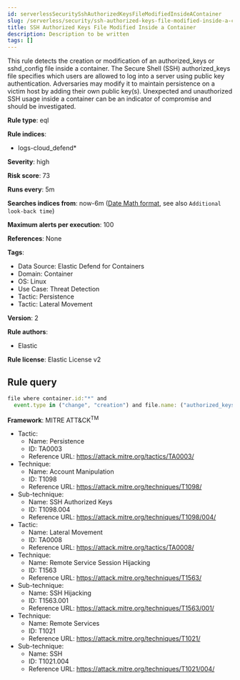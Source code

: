 ```yaml
---
id: serverlessSecuritySshAuthorizedKeysFileModifiedInsideAContainer
slug: /serverless/security/ssh-authorized-keys-file-modified-inside-a-container
title: SSH Authorized Keys File Modified Inside a Container
description: Description to be written
tags: []
---
```


<div id="ssh-authorized-keys-file-modified-inside-a-container"></div>

This rule detects the creation or modification of an authorized_keys or sshd_config file inside a container. The Secure Shell (SSH) authorized_keys file specifies which users are allowed to log into a server using public key authentication. Adversaries may modify it to maintain persistence on a victim host by adding their own public key(s). Unexpected and unauthorized SSH usage inside a container can be an indicator of compromise and should be investigated.

**Rule type**: eql

**Rule indices**: 

* logs-cloud_defend*

**Severity**: high

**Risk score**: 73

**Runs every**: 5m

**Searches indices from**: now-6m ([Date Math format](((ref))/common-options.html#date-math), see also <DocLink id="serverlessSecurityRulesUiCreate" section="set-the-rules-schedule">`Additional look-back time`</DocLink>)

**Maximum alerts per execution**: 100

**References**: None

**Tags**: 

* Data Source: Elastic Defend for Containers
* Domain: Container
* OS: Linux
* Use Case: Threat Detection
* Tactic: Persistence
* Tactic: Lateral Movement

**Version**: 2

**Rule authors**: 

* Elastic

**Rule license**: Elastic License v2

## Rule query

```js
file where container.id:"*" and
  event.type in ("change", "creation") and file.name: ("authorized_keys", "authorized_keys2", "sshd_config")

```

**Framework**: MITRE ATT&CK<sup>TM</sup>

* Tactic:
    * Name: Persistence
    * ID: TA0003
    * Reference URL: https://attack.mitre.org/tactics/TA0003/
* Technique:
    * Name: Account Manipulation
    * ID: T1098
    * Reference URL: https://attack.mitre.org/techniques/T1098/
* Sub-technique:
    * Name: SSH Authorized Keys
    * ID: T1098.004
    * Reference URL: https://attack.mitre.org/techniques/T1098/004/
* Tactic:
    * Name: Lateral Movement
    * ID: TA0008
    * Reference URL: https://attack.mitre.org/tactics/TA0008/
* Technique:
    * Name: Remote Service Session Hijacking
    * ID: T1563
    * Reference URL: https://attack.mitre.org/techniques/T1563/
* Sub-technique:
    * Name: SSH Hijacking
    * ID: T1563.001
    * Reference URL: https://attack.mitre.org/techniques/T1563/001/
* Technique:
    * Name: Remote Services
    * ID: T1021
    * Reference URL: https://attack.mitre.org/techniques/T1021/
* Sub-technique:
    * Name: SSH
    * ID: T1021.004
    * Reference URL: https://attack.mitre.org/techniques/T1021/004/


